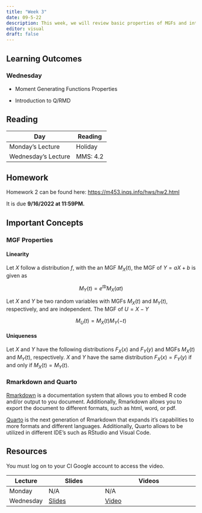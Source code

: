 ```yaml
---
title: "Week 3"
date: 09-5-22
description: This week, we will review basic properties of MGFs and introduce markdown and R/QMDs.
editor: visual
draft: false
---
```


## Learning Outcomes

### Wednesday

-   Moment Generating Functions Properties

-   Introduction to Q/RMD

## Reading

| Day                 | Reading  |
|---------------------|----------|
| Monday's Lecture    | Holiday  |
| Wednesday's Lecture | MMS: 4.2 |

## Homework

Homework 2 can be found here: <https://m453.inqs.info/hws/hw2.html>

It is due **9/16/2022 at 11:59PM.**

## Important Concepts

### MGF Properties

#### Linearity

Let $X$ follow a distribution $f$, with the an MGF $M_X(t)$, the MGF of $Y=aX+b$ is given as

$$
M_Y(t) = e^{tb}M_X(at)
$$

Let $X$ and $Y$ be two random variables with MGFs $M_X(t)$ and $M_Y(t)$, respectively, and are independent. The MGF of $U=X-Y$

$$
M_U(t) = M_X(t)M_Y(-t)
$$

#### Uniqueness

Let $X$ and $Y$ have the following distributions $F_X(x)$ and $F_Y(y)$ and MGFs $M_X(t)$ and $M_Y(t)$, respectively. $X$ and $Y$ have the same distribution $F_X(x)=F_Y(y)$ if and only if $M_X(t)=M_Y(t)$.

### Rmarkdown and Quarto

[Rmarkdown](https://rmarkdown.rstudio.com/) is a documentation system that allows you to embed R code and/or output to you document. Additionally, Rmarkdown allows you to export the document to different formats, such as html, word, or pdf.

[Quarto](https://quarto.org/) is the next generation of Rmarkdown that expands it's capabilities to more formats and different languages. Additionally, Quarto allows to be utilized in different IDE's such as RStudio and Visual Code.

## Resources

You must log on to your CI Google account to access the video.

| Lecture   | Slides                                                      | Videos                                                                                      |
|--------------|----------------------|------------------------------------|
| Monday    | N/A                                                         | N/A                                                                                         |
| Wednesday | [Slides](https://m453.inqs.info/files/Lecture_4/index.html) | [Video](https://drive.google.com/file/d/1Y2kMfWXOGn-32QqrYiFS2TZ_bNaiPH6A/view?usp=sharing) |
